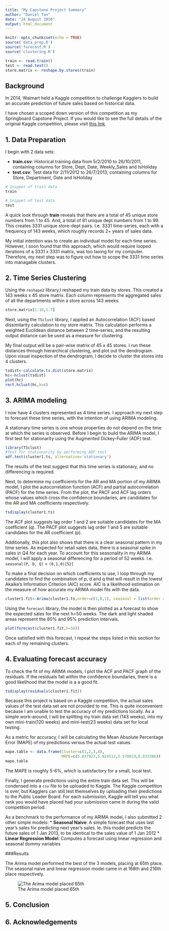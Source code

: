 ```yaml
---
title: "My Capstone Project Summary"
author: "Daniel Tan"
date: "24 August 2016"
output: html_document
---
```


```r
knitr::opts_chunk$set(echo = TRUE)
source('data_prep.R')
source('forecast.R')
source('clustering.R')

train <- read.train()
test <- read.test()
store.matrix <- reshape.by.stores(train)
```

## Background

In 2014, Walmart held a Kaggle competition to challenge Kagglers to build an accurate prediction of future sales based on historical data.


I have chosen a scoped down version of this competition as my Springboard Capstone Project. If you would like to see the full details of the original Kaggle competition, please visit [this link](https://www.kaggle.com/c/walmart-recruiting-store-sales-forecasting).

## 1. Data Preparation

I begin with 2 data sets:

* __train.csv__: Historical training data from 5/2/2010 to 26/10/2011, containing columns for Store, Dept, Date, Weekly_Sales and IsHoliday
* __test.csv__: Test data for 2/11/2012 to 26/7/2013, containing columns for Store, Department, Date and IsHoliday

```r
# Snippet of train data
train

# Snippet of test data
test
```

A quick look through __train__ reveals that there are a total of 45 unique store numbers from 1 to 45. And, a total of 81 unique dept numbers from 1 to 99. This creates 3331 unique store-dept pairs. I.e. 3331 time-series, each with a frequency of 143 weeks, which roughly records 2+ years of sales data. 

My initial intention was to create an individual model for each time series. However, I soon found that this approach, which would require looped iterations of a 3331 x 3331 matrix, was too taxing for my computer. Therefore, my next step was to figure out how to scope the 3331 time series into managable clusters.

## 2. Time Series Clustering

Using the `reshape2` library,I reshaped my train data by stores. This created a 143 weeks x 45 store matrix. Each column represents the aggregated sales of all the departments within a store across 143 weeks.

```r
store.matrix[1:10,1:7]
```

Next, using the `TSclust` library, I applied an Autocorrelation (ACF) based dissimilarity calculation to my store matrix. This calculation performs a weighted Euclidean distance between 2 time-series, and the resulting output distance can be used as a measure for clustering.

My final output will be a pair-wise matrix of 45 x 45 stores. I run these distances through hierarchical clustering, and plot out the dendrogram. Upon visual inspection of the dendrogram, I decide to cluster the stores into 4 clusters.

```r
tsdist<-calculate.ts.dist(store.matrix)
hc<-hclust(tsdist)
plot(hc)
rect.hclust(hc,k=4)
```

## 3. ARIMA modeling
I now have 4 clusters represented as 4 time series. I approach my next step to forecast these time series, with the intention of using ARIMA modeling.

A stationary time series is one whose properties do not depend on the time at which the series is observed. Before I begin to build the ARIMA model, I first test for stationarity using the Augmented Dickey-Fuller (ADF) test.

```r
library(TSclust)
#Test for stationarity by performing ADF test
adf.test(cluster1.ts, alternative='stationary')
```

The results of the test suggest that this time series is stationary, and no differencing is required.

Next, to determine my coefficients for the AR and MA portion of my ARIMA model, I plot the autocorrelation function (ACF) and partial autocorrelation (PACF) for the time series. From the plot, the PACF and ACF lag orders whose values which cross the confidence boundaries, are candidates for the AR and MA coefficients respectively.

```r
tsdisplay(cluster1.ts)
```

The ACF plot suggests lag order 1 and 2 are suitable candidates for the MA coefficient (q).
The PACF plot suggests lag order 1 and 5 are suitable candidates for the AR coefficient (p).

Additionally, this plot also shows that there is a clear seasonal pattern in my time series. As expected for retail sales data, there is a seasonal spike in sales in Q4 for each year. To account for this seasonality in my ARIMA model, I will apply a seasonal differencing for a period of 52 weeks. I.e. `seasonal(P, D, Q)` = `(0,1,0)[52]`

To make a final decision on which coefficients to use, I loop through my candidates to find the combination of p, d and q that will result in the lowest Akaike’s Information Criterion (AIC) score. AIC is a likelihood estimation on the measure of how accurate my ARIMA model fits with the data.

```r
cluster1.fit<-Arima(cluster1.ts,order=c(1,0,1), seasonal = list(order = c(0,1,0), period = 52), include.mean = FALSE)
```


Using the `forecast` library, the model is then plotted as a forecast to show the expected sales for the next h=50 weeks. The dark and light shaded areas represent the 80% and 95% prediction intervals.


```r
plot(forecast(cluster1.fit,h=50))
```

Once satisfied with this forecast, I repeat the steps listed in this section for each of my remaining clusters.

## 4. Evaluating forecast accuracy

To check the fit of my ARIMA models, I plot the ACF and PACF graph of the residuals.
If the residuals fall within the confidence boundaries, there is a good likelihood that the model is a a good fit.

```r
tsdisplay(residuals(cluster1.fit))
```

Because this project is based on a Kaggle competition, the actual sales values of the test data set are not provided to me. This is quite inconvenient because I am unable to test the accuracy of my predictions locally. As a simple work-around, I will be splitting my train data set (143 weeks), into my own mini-train(120 weeks) and mini-test(23 weeks) data set for local testing.

As a metric for accuracy, I will be calculating the Mean Absolute Percentage Error (MAPE) of my predictions versus the actual test values. 

```r
mape.table <- data.frame(Cluster=c(1,2,3,4),
                         MAPE=c(5.837927,5.824512,5.570019,6.833386))
mape.table
```


The MAPE is roughly 5-6%, which is satisfactory for a small, local test.

Finally, I generate predictions using the entire train data set. This will be condensed into a `csv` file to be uploaded to Kaggle. The Kaggle competition is over, but Kagglers can still test themselves by uploading their predictions to the Public Leader Board. For each submission, Kaggle will tell you what rank you would have placed had your submission came in during the valid competition period.

As a benchmark to the performance of my ARIMA model, I also submitted 2 other simple models:
* __Seasonal Naive__: A simple forecast that uses last year's sales for predicting next year's sales. Ie. this model predicts the future sales of 1 Jan 2013, to be identical to the sales value of 1 Jan 2012
* __Linear Regression Model__: Computes a forecast using linear regression and seasonal dummy variables

###Results

The Arima model performed the best of the 3 models, placing at 65th place. The seasonal naive and linear regression model came in at 168th and 216th place respectively.

![The Arima model placed 65th](https://github.com/ddanieltan/Kaggle_Walmart/blob/master/results/arima.PNG)


## 5. Conclusion



## 6. Acknowledgements

